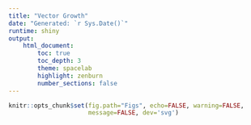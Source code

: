 ```yaml
---
title: "Vector Growth"
date: "Generated: `r Sys.Date()`"
runtime: shiny
output:
    html_document:
        toc: true
        toc_depth: 3
        theme: spacelab
        highlight: zenburn
        number_sections: false
---
```


```r

knitr::opts_chunk$set(fig.path="Figs", echo=FALSE, warning=FALSE,
                      message=FALSE, dev='svg')

```

